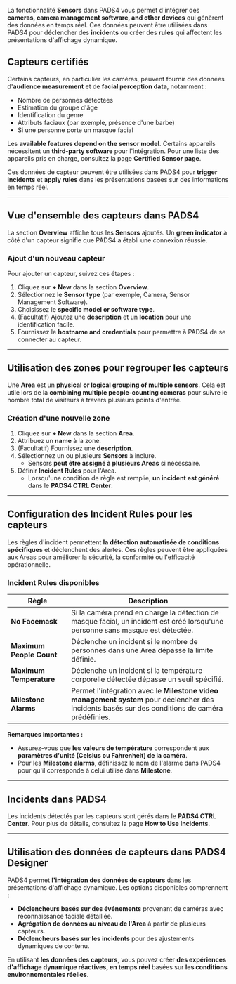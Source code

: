 La fonctionnalité **Sensors** dans PADS4 vous permet d'intégrer des **cameras, camera management software, and other devices** qui génèrent des données en temps réel. Ces données peuvent être utilisées dans PADS4 pour déclencher des **incidents** ou créer des **rules** qui affectent les présentations d'affichage dynamique.

## **Capteurs certifiés**

Certains capteurs, en particulier les caméras, peuvent fournir des données d'**audience measurement** et de **facial perception data**, notamment :

* Nombre de personnes détectées
* Estimation du groupe d'âge
* Identification du genre
* Attributs faciaux (par exemple, présence d'une barbe)
* Si une personne porte un masque facial

Les **available features depend on the sensor model**. Certains appareils nécessitent un **third-party software** pour l'intégration. Pour une liste des appareils pris en charge, consultez la page **Certified Sensor page**.

Ces données de capteur peuvent être utilisées dans PADS4 pour **trigger incidents** et **apply rules** dans les présentations basées sur des informations en temps réel.

***

## **Vue d'ensemble des capteurs dans PADS4**

La section **Overview** affiche tous les **Sensors** ajoutés. Un **green indicator** à côté d'un capteur signifie que PADS4 a établi une connexion réussie.

### **Ajout d'un nouveau capteur**

Pour ajouter un capteur, suivez ces étapes :

1. Cliquez sur **+ New** dans la section **Overview**.
2. Sélectionnez le **Sensor type** (par exemple, Camera, Sensor Management Software).
3. Choisissez le **specific model or software type**.
4. (Facultatif) Ajoutez une **description** et un **location** pour une identification facile.
5. Fournissez le **hostname and credentials** pour permettre à PADS4 de se connecter au capteur.

***

## **Utilisation des zones pour regrouper les capteurs**

Une **Area** est un **physical or logical grouping of multiple sensors**. Cela est utile lors de la **combining multiple people-counting cameras** pour suivre le nombre total de visiteurs à travers plusieurs points d'entrée.

### **Création d'une nouvelle zone**

1. Cliquez sur **+ New** dans la section **Area**.
2. Attribuez un **name** à la zone.
3. (Facultatif) Fournissez une **description**.
4. Sélectionnez un ou plusieurs **Sensors** à inclure.
   * Sensors **peut être assigné à plusieurs Areas** si nécessaire.
5. Définir **Incident Rules** pour l'Area.
   * Lorsqu'une condition de règle est remplie, **un incident est généré** dans le **PADS4 CTRL Center**.

***

## **Configuration des Incident Rules pour les capteurs**

Les règles d'incident permettent **la détection automatisée de conditions spécifiques** et déclenchent des alertes. Ces règles peuvent être appliquées aux Areas pour améliorer la sécurité, la conformité ou l'efficacité opérationnelle.

### **Incident Rules disponibles**

| **Règle**                | **Description**                                                                                                                                  |
| ------------------------ | ------------------------------------------------------------------------------------------------------------------------------------------------ |
| **No Facemask**          | Si la caméra prend en charge la détection de masque facial, un incident est créé lorsqu'une personne sans masque est détectée.                   |
| **Maximum People Count** | Déclenche un incident si le nombre de personnes dans une Area dépasse la limite définie.                                                         |
| **Maximum Temperature**  | Déclenche un incident si la température corporelle détectée dépasse un seuil spécifié.                                                           |
| **Milestone Alarms**     | Permet l'intégration avec le **Milestone video management system** pour déclencher des incidents basés sur des conditions de caméra prédéfinies. |

**Remarques importantes :**

* Assurez-vous que **les valeurs de température** correspondent aux **paramètres d'unité (Celsius ou Fahrenheit) de la caméra**.
* Pour les **Milestone alarms**, définissez le nom de l'alarme dans PADS4 pour qu'il corresponde à celui utilisé dans **Milestone**.

***

## **Incidents dans PADS4**

Les incidents détectés par les capteurs sont gérés dans le **PADS4 CTRL Center**. Pour plus de détails, consultez la page **How to Use Incidents**.

***

## **Utilisation des données de capteurs dans PADS4 Designer**

PADS4 permet **l'intégration des données de capteurs** dans les présentations d'affichage dynamique. Les options disponibles comprennent :

* **Déclencheurs basés sur des événements** provenant de caméras avec reconnaissance faciale détaillée.
* **Agrégation de données au niveau de l'Area** à partir de plusieurs capteurs.
* **Déclencheurs basés sur les incidents** pour des ajustements dynamiques de contenu.

En utilisant **les données des capteurs**, vous pouvez créer **des expériences d'affichage dynamique réactives, en temps réel** basées sur **les conditions environnementales réelles**.
